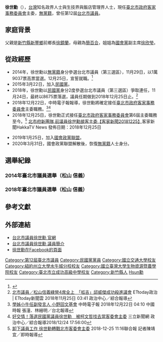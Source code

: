 {{expand|time=2015-12-11T04:15:39+00:00}}
{{Infobox_officeholder
| name = 徐世勳<br>Xu Shi xun
| image name =
| width = ?
| office =  [[File:Flag_of_Taipei_City.svg|22px]] [[臺北市政府客家事務委員會|臺北市政府客家事務委員會]]第6屆主任委員
| term_start = 2018年12月25日
| term_end =  
| 1blankname = 市長
| 1namedata = [[柯文哲|柯文哲]]
| predecessor = 曾年有
| office1 = {{MKT}}第1任發言人
| term_start1 = 2015年3月13日
| term_end1 = 2019年1月24日
| predecessor1 = 首任
| successor1 = 末任 
| chairman1 = [[徐欣瑩|徐欣瑩]]<br/>[[吳旭智|吳旭智]]
| office2 =[[File:Flag_of_Taipei_City.svg|22px]] [[臺北市議會|臺北市議會]]第12屆議員
| term_start2 =  2014年12月25日
| term_end2 = 2018年12月25日
| constituency2= 臺北市第三選舉區<br>（[[松山區_(臺灣)|松山區]]、[[信義區_(臺北市)|信義區]]）
| majority2 = 19,037（7.91%）
| now = 
| period =
| sex = 男
| nationality = {{ROC}}
| Native place =[[台灣|台灣]][[新竹縣|新竹縣]]
| date of birth = {{Birth date and age|1976|01|30}} 
| party ={{Nonp}}（2014年－2015年3月22日，2020年4月1日－至今）
| otherparty = {{MKT}}（2015年3月22日－2019年1月24日）<br />{{國會政黨聯盟}}<br>（2019年1月25日－2020年3月31日）
| place of birth = {{ROC-TWN}}[[新竹縣|新竹縣]]
| spouse = 
| parents =徐鏡蘭（父）<br/>簡百合（母）
| relatives = [[徐欣瑩|徐欣瑩]]（姐）
| children  =
| educate = 
*[[臺北市立成功高中|臺北市立成功高中]]
*[[國立臺灣大學|國立臺灣大學]]植物病蟲害學系學士  	
*[[美國|美國]][[紐約州立大學|紐約州立大學]]水牛城分校遺傳碩士 
*[[國立交通大學|國立交通大學]]管理科學所博士候選人 
| past =
*[[美國|美國]][[紐約州立大學|紐約州立大學]]水牛城分校台灣研究生同學會會長
*國外飯店總經理 
*[[禪天下出版社|禪天下出版社]]執行長 
*[[世界領袖教育基金會|世界領袖教育基金會]]董事暨專任講師 
*(CAE)基因改造食品專案計畫總顧問 
*榮獲2014年度[[金峰獎|金峰獎]]十大傑出領導人。 
*[[華聚產業共同標準推動基金會|華聚產業共同標準推動基金會]]經理。 
*生物科技公司產品經理
*台北市議會第12屆議員（2014年12月25日－2018年12月25日）
*[[臺北市政府客家事務委員會|臺北市政府客家事務委員會]]主委(2018年12月25日－）
}}
'''徐世勳'''（{{bd|1976年|1月30日|catIdx=L}}），[[台灣|台灣]]知名政界人士與生技界與飯店管理界人士，現任[[臺北市政府客家事務委員會|臺北市政府客家事務委員會]]主委，[[無黨籍|無黨籍]]，曾任第12屆[[台北市議員|台北市議員]]。

==家庭背景==
父親是[[新竹縣|新竹縣]][[新豐鄉_(台灣)|新豐鄉]]前鄉長[[徐鏡蘭|徐鏡蘭]]，母親為[[簡百合|簡百合]]，姐姐為[[國會黨|國會黨]]副主席[[徐欣瑩|徐欣瑩]]。

==從政經歷==
*2014年，徐世勳以[[無黨籍|無黨籍]]身分參選台北市議員（第三選區），11月29日，以1萬9037票高票當選。12月25日，宣誓就職。<ref>{{Cite web |url=https://tw.news.yahoo.com/%E7%AC%AC%E4%B8%89%E9%81%B8%E5%8D%80%E6%9D%BE%E5%B1%B1-%E4%BF%A1%E7%BE%A9-%E5%BE%90%E4%B8%96%E5%8B%B3%E6%88%90%E9%BB%91%E9%A6%AC-%E8%A8%B1%E5%AE%B6%E8%93%93%E5%BE%A9%E4%BB%87%E6%88%90%E5%8A%9F-215031887.html |title=第三選區松山、信義－徐世勳成黑馬 許家蓓復仇成功 |access-date=2015-12-08 |archive-date=2019-06-09 |archive-url=https://web.archive.org/web/20190609190019/https://tw.news.yahoo.com/%E7%AC%AC%E4%B8%89%E9%81%B8%E5%8D%80%E6%9D%BE%E5%B1%B1-%E4%BF%A1%E7%BE%A9-%E5%BE%90%E4%B8%96%E5%8B%B3%E6%88%90%E9%BB%91%E9%A6%AC-%E8%A8%B1%E5%AE%B6%E8%93%93%E5%BE%A9%E4%BB%87%E6%88%90%E5%8A%9F-215031887.html }}</ref>
*2015年3月22日，加入[[民國黨|民國黨]]。
*2018年，徐世勳以[[民國黨|民國黨]]身分2度參選台北市議員（第三選區）爭取連任，11月24日，最終以8675票落選，議員任期做到2018年12月25日止。<ref>[https://www.ettoday.net/news/20181125/1313823.htm 北市議員／松山信義綠營4席全上　「呱吉」邱威傑成功殺進議會] {{Wayback|url=https://www.ettoday.net/news/20181125/1313823.htm |date=20190802060431 }}ETtoday政治 | ETtoday新聞雲 2018年11月25日 03:41 政治中心／綜合報導</ref>
*2018年12月22日，中時電子報報導，徐世勳將確定接任[[臺北市政府客家事務委員會|臺北市政府客家事務委員會]]主委職務。<ref>[https://www.chinatimes.com/newspapers/20181222000555-260107?fbclid=IwAR2gcZql2bGcXBKr4IMFliJ7r2iQ-UO1ZwhYiEdS6ZHCbPtPzhD3blLyLOQ 學姊小牛任副發言人 小野回文基會] {{Wayback|url=https://www.chinatimes.com/newspapers/20181222000555-260107?fbclid=IwAR2gcZql2bGcXBKr4IMFliJ7r2iQ-UO1ZwhYiEdS6ZHCbPtPzhD3blLyLOQ |date=20190804060756 }}中時電子報 2018年12月22日 04:10 中國時報 張潼、林縉明／台北報導</ref><ref>[https://www.setn.com/News.aspx?NewsID=475340 好交情！落選民國黨議員徐世勳　被柯文哲找去當客委會主委] {{Wayback|url=https://www.setn.com/News.aspx?NewsID=475340 |date=20200930014536 }}三立新聞網 政治中心／綜合報導2018/12/24 17:56:00</ref>
*2018年12月25日，徐世勳正式接任[[臺北市政府客家事務委員會|臺北市政府客家事務委員會]]第6屆主委職務至今。<ref>[https://udn.com/news/story/7323/3556557 卸下議員工作 徐世勳轉戰北市客委會主委] {{Wayback|url=https://udn.com/news/story/7323/3556557 |date=20190804071121 }}2018-12-25 11:16聯合報 記者陳靖宜╱即時報導</ref> <ref>[https://www.youtube.com/watch?v=zO6Y_WHhxgo 北市府新團隊 前議員徐世勳接客主委【客家新聞20181225】]客家新聞HakkaTV News 發佈日期：2018年12月25日
</ref>
*2019年1月25日，加入[[國會政黨聯盟|國會政黨聯盟]]。
*2020年3月31日，國會政黨聯盟解散後，恢復[[無黨籍|無黨籍]]人士身分。

==選舉紀錄==
===2014年臺北市議員選舉（松山 信義）===
{{2014年臺北市議員選舉/第三選舉區}}

===2018年臺北市議員選舉（松山 信義）===
{{2018年臺北市議員選舉/第三選舉區}}

==參考文獻==
{{Reflist}}

==外部連結==
*[https://web.archive.org/web/20181014103342/https://worldcity.taipei/ 台北市議員徐世勳 官網]
*[http://www.tcc.gov.tw/iFrame.aspx?n=454A3A5A2B5D2DCB 台北市議員徐世勳 議員簡介] {{Wayback|url=http://www.tcc.gov.tw/iFrame.aspx?n=454A3A5A2B5D2DCB |date=20190722011653 }}
*[https://www.facebook.com/WorldCityTaipei/ 徐世勳在[[Facebook|Facebook]]的頁面]

{{第12屆臺北市議員}}

{{DEFAULTSORT:Xu Shi xun}}
[[Category:第12屆臺北市議員|Category:第12屆臺北市議員]]
[[Category:民國黨黨員|Category:民國黨黨員]]
[[Category:國立交通大學校友|Category:國立交通大學校友]]
[[Category:紐約州立大學水牛城分校校友|Category:紐約州立大學水牛城分校校友]]
[[Category:國立臺灣大學生物資源暨農學院校友|Category:國立臺灣大學生物資源暨農學院校友]]
[[Category:臺北市立成功高級中學校友|Category:臺北市立成功高級中學校友]]
[[Category:新竹縣人|Category:新竹縣人]]
[[Category:徐姓|Hsun勳]]